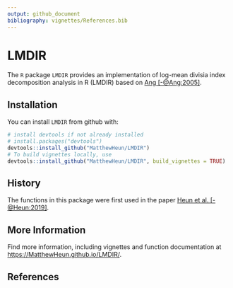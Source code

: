 ```yaml
---
output: github_document
bibliography: vignettes/References.bib
---
```


<!-- *********** -->
<!-- Note: README.md is generated from README.Rmd.   -->
<!-- Be sure to edit README.Rmd and generate the README.md file by Cmd/Ctl-shift-K -->
<!-- *********** -->

<!-- [![Travis-CI Build Status](https://travis-ci.org/MatthewHeun/matsbyname.svg?branch=master)](https://travis-ci.org/MatthewHeun/matsbyname) -->


# LMDIR

The `R` package `LMDIR` provides
an implementation of log-mean divisia index decomposition analysis in R (LMDIR) based on 
[Ang [-@Ang:2005]](https://doi.org/10.1016/j.enpol.2003.10.010).


## Installation

You can install `LMDIR` from github with:

```r
# install devtools if not already installed
# install.packages("devtools")
devtools::install_github("MatthewHeun/LMDIR")
# To build vignettes locally, use
devtools::install_github("MatthewHeun/LMDIR", build_vignettes = TRUE)
```


## History

The functions in this package were first used in the paper
[Heun et al. [-@Heun:2019]](https://doi.org/10.1016/j.apenergy.2018.05.109).


## More Information

Find more information, including vignettes and function documentation at
<https://MatthewHeun.github.io/LMDIR/>.


## References
